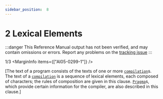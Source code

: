 ```yaml
---
sidebar_position:  8
---
```


# 2 Lexical Elements

:::danger
This Reference Manual output has not been verified,
and may contain omissions or errors.
Report any problems on the [tracking issue](https://github.com/ada-lang-io/ada-lang-io/issues/20)
:::


<MarginText>1/3</MarginText>
<MarginInfo items={["AI05-0299-1"]} />
<p>[The text of a program consists of the texts of one or more <code><a href="/docs/arm/AA-10/AA-10.1#S0285">compilation</a></code>s. The text of a <code><a href="/docs/arm/AA-10/AA-10.1#S0285">compilation</a></code> is a sequence of lexical elements, each composed of characters; the rules of composition are given in this clause. <code><a href="/docs/arm/AA-2/AA-2.8#S0019">Pragma</a></code>s, which provide certain information for the compiler, are also described in this clause.] <br /></p>

